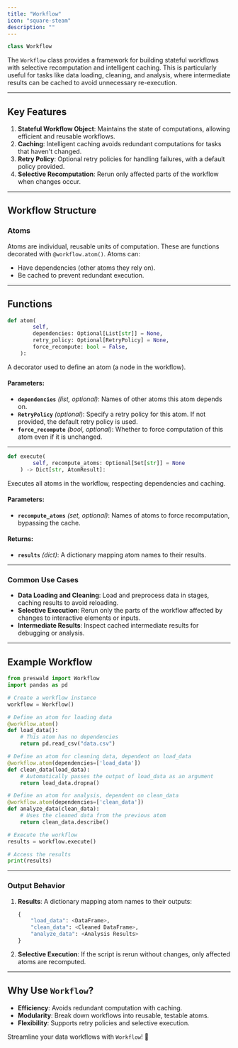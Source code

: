```yaml
---
title: "Workflow"
icon: "square-steam"
description: ""
---
```


```python
class Workflow
```

The `Workflow` class provides a framework for building stateful workflows with selective recomputation and intelligent caching. This is particularly useful for tasks like data loading, cleaning, and analysis, where intermediate results can be cached to avoid unnecessary re-execution.

---

## Key Features

1. **Stateful Workflow Object**: Maintains the state of computations, allowing efficient and reusable workflows.
2. **Caching**: Intelligent caching avoids redundant computations for tasks that haven't changed.
3. **Retry Policy**: Optional retry policies for handling failures, with a default policy provided.
4. **Selective Recomputation**: Rerun only affected parts of the workflow when changes occur.

---

## Workflow Structure

### Atoms

Atoms are individual, reusable units of computation. These are functions decorated with `@workflow.atom()`. Atoms can:

- Have dependencies (other atoms they rely on).
- Be cached to prevent redundant execution.

---

## Functions

```python
def atom(
        self,
        dependencies: Optional[List[str]] = None,
        retry_policy: Optional[RetryPolicy] = None,
        force_recompute: bool = False,
    ):
```

A decorator used to define an atom (a node in the workflow).

#### Parameters:

- **`dependencies`** _(list, optional)_: Names of other atoms this atom depends on.
- **`RetryPolicy`** _(optional)_: Specify a retry policy for this atom. If not provided, the default retry policy is used.
- **`force_recompute`** _(bool, optional)_: Whether to force computation of this atom even if it is unchanged.

---

```python
def execute(
        self, recompute_atoms: Optional[Set[str]] = None
    ) -> Dict[str, AtomResult]:
```

Executes all atoms in the workflow, respecting dependencies and caching.

#### Parameters:

- **`recompute_atoms`** _(set, optional)_: Names of atoms to force recomputation, bypassing the cache.

#### Returns:

- **`results`** _(dict)_: A dictionary mapping atom names to their results.

---

### Common Use Cases

- **Data Loading and Cleaning**: Load and preprocess data in stages, caching results to avoid reloading.
- **Selective Execution**: Rerun only the parts of the workflow affected by changes to interactive elements or inputs.
- **Intermediate Results**: Inspect cached intermediate results for debugging or analysis.

---

## Example Workflow

```python
from preswald import Workflow
import pandas as pd

# Create a workflow instance
workflow = Workflow()

# Define an atom for loading data
@workflow.atom()
def load_data():
    # This atom has no dependencies
    return pd.read_csv("data.csv")

# Define an atom for cleaning data, dependent on load_data
@workflow.atom(dependencies=['load_data'])
def clean_data(load_data):
    # Automatically passes the output of load_data as an argument
    return load_data.dropna()

# Define an atom for analysis, dependent on clean_data
@workflow.atom(dependencies=['clean_data'])
def analyze_data(clean_data):
    # Uses the cleaned data from the previous atom
    return clean_data.describe()

# Execute the workflow
results = workflow.execute()

# Access the results
print(results)
```

---

### Output Behavior

1. **Results**: A dictionary mapping atom names to their outputs:
   ```python
   {
       "load_data": <DataFrame>,
       "clean_data": <Cleaned DataFrame>,
       "analyze_data": <Analysis Results>
   }
   ```
2. **Selective Execution**: If the script is rerun without changes, only affected atoms are recomputed.

---

## Why Use `Workflow`?

- **Efficiency**: Avoids redundant computation with caching.
- **Modularity**: Break down workflows into reusable, testable atoms.
- **Flexibility**: Supports retry policies and selective execution.

Streamline your data workflows with `Workflow`! 🚀
